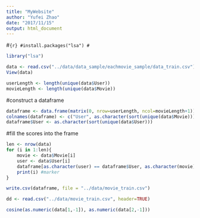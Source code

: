 ```yaml
---
title: "MyWebsite"
author: "Yufei Zhao"
date: "2017/11/15"
output: html_document
---
```


#```{r}
#install.packages("lsa")
#```

```r
library("lsa")
```


```r
data <- read.csv("../data/data_sample/eachmovie_sample/data_train.csv")
View(data)
```


```r
userLength <- length(unique(data$User))
movieLength <- length(unique(data$Movie))
```


#construct a dataframe 
```r
dataframe <- data.frame(matrix(0, nrow=userLength, ncol=movieLength+1))
colnames(dataframe) <- c("User", as.character(sort(unique(data$Movie))))
dataframe$User <- as.character(sort(unique(data$User)))
```

#fill the scores into the frame
```r
len <- nrow(data)
for (i in 1:len){
    movie <- data$Movie[i]
    user <- data$User[i]
    dataframe[as.character(user) == dataframe$User, as.character(movie) == colnames(dataframe)] <- data$Score[i]
    print(i) #marker
}

write.csv(dataframe, file = "../data/movie_train.csv")
```


```r
dd <- read.csv("../data/movie_train.csv", header=TRUE)
```




```r
cosine(as.numeric(data[1,-1]), as.numeric(data[2,-1]))
```

